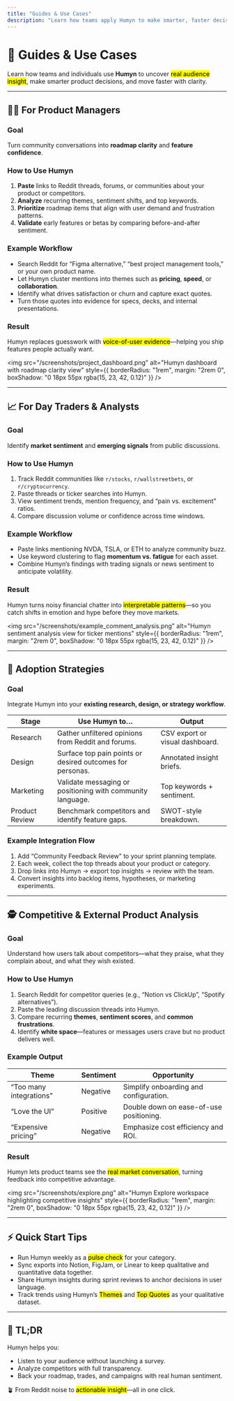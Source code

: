 ```yaml
---
title: "Guides & Use Cases"
description: "Learn how teams apply Humyn to make smarter, faster decisions."
---
```


# 🧭 Guides & Use Cases

Learn how teams and individuals use **Humyn** to uncover <mark>real audience insight</mark>, make smarter product decisions, and move faster with clarity.

---

## 👩‍💻 For Product Managers

### Goal  
Turn community conversations into **roadmap clarity** and **feature confidence**.

### How to Use Humyn
1. **Paste** links to Reddit threads, forums, or communities about your product or competitors.  
2. **Analyze** recurring themes, sentiment shifts, and top keywords.  
3. **Prioritize** roadmap items that align with user demand and frustration patterns.  
4. **Validate** early features or betas by comparing before-and-after sentiment.

### Example Workflow
- Search Reddit for “Figma alternative,” “best project management tools,” or your own product name.  
- Let Humyn cluster mentions into themes such as **pricing**, **speed**, or **collaboration**.  
- Identify what drives satisfaction or churn and capture exact quotes.  
- Turn those quotes into evidence for specs, decks, and internal presentations.

### Result  
Humyn replaces guesswork with <mark>voice-of-user evidence</mark>—helping you ship features people actually want.

<img
  src="/screenshots/project_dashboard.png"
  alt="Humyn dashboard with roadmap clarity view"
  style={{ borderRadius: "1rem", margin: "2rem 0", boxShadow: "0 18px 55px rgba(15, 23, 42, 0.12)" }}
/>

---

## 📈 For Day Traders & Analysts

### Goal  
Identify **market sentiment** and **emerging signals** from public discussions.

### How to Use Humyn
1. Track Reddit communities like `r/stocks`, `r/wallstreetbets`, or `r/cryptocurrency`.  
2. Paste threads or ticker searches into Humyn.  
3. View sentiment trends, mention frequency, and “pain vs. excitement” ratios.  
4. Compare discussion volume or confidence across time windows.

### Example Workflow
- Paste links mentioning NVDA, TSLA, or ETH to analyze community buzz.  
- Use keyword clustering to flag **momentum vs. fatigue** for each asset.  
- Combine Humyn’s findings with trading signals or news sentiment to anticipate volatility.

### Result  
Humyn turns noisy financial chatter into <mark>interpretable patterns</mark>—so you catch shifts in emotion and hype before they move markets.

<img
  src="/screenshots/example_comment_analysis.png"
  alt="Humyn sentiment analysis view for ticker mentions"
  style={{ borderRadius: "1rem", margin: "2rem 0", boxShadow: "0 18px 55px rgba(15, 23, 42, 0.12)" }}
/>

---

## 🧩 Adoption Strategies

### Goal  
Integrate Humyn into your **existing research, design, or strategy workflow**.

| Stage | Use Humyn to… | Output |
| --- | --- | --- |
| Research | Gather unfiltered opinions from Reddit and forums. | CSV export or visual dashboard. |
| Design | Surface top pain points or desired outcomes for personas. | Annotated insight briefs. |
| Marketing | Validate messaging or positioning with community language. | Top keywords + sentiment. |
| Product Review | Benchmark competitors and identify feature gaps. | SWOT-style breakdown. |

### Example Integration Flow
1. Add “Community Feedback Review” to your sprint planning template.  
2. Each week, collect the top threads about your product or category.  
3. Drop links into Humyn → export top insights → review with the team.  
4. Convert insights into backlog items, hypotheses, or marketing experiments.

---

## 🕵️ Competitive & External Product Analysis

### Goal  
Understand how users talk about competitors—what they praise, what they complain about, and what they wish existed.

### How to Use Humyn
1. Search Reddit for competitor queries (e.g., “Notion vs ClickUp”, “Spotify alternatives”).  
2. Paste the leading discussion threads into Humyn.  
3. Compare recurring **themes**, **sentiment scores**, and **common frustrations**.  
4. Identify **white space**—features or messages users crave but no product delivers well.

### Example Output
| Theme | Sentiment | Opportunity |
| --- | --- | --- |
| “Too many integrations” | Negative | Simplify onboarding and configuration. |
| “Love the UI” | Positive | Double down on ease-of-use positioning. |
| “Expensive pricing” | Negative | Emphasize cost efficiency and ROI. |

### Result  
Humyn lets product teams see the <mark>real market conversation</mark>, turning feedback into competitive advantage.

<img
  src="/screenshots/explore.png"
  alt="Humyn Explore workspace highlighting competitive insights"
  style={{ borderRadius: "1rem", margin: "2rem 0", boxShadow: "0 18px 55px rgba(15, 23, 42, 0.12)" }}
/>

---

## ⚡ Quick Start Tips

- Run Humyn weekly as a <mark>pulse check</mark> for your category.  
- Sync exports into Notion, FigJam, or Linear to keep qualitative and quantitative data together.  
- Share Humyn insights during sprint reviews to anchor decisions in user language.  
- Track trends using Humyn’s <mark>Themes</mark> and <mark>Top Quotes</mark> as your qualitative dataset.

---

## 💬 TL;DR

Humyn helps you:

- Listen to your audience without launching a survey.  
- Analyze competitors with full transparency.  
- Back your roadmap, trades, and campaigns with real human sentiment.

🪴 From Reddit noise to <mark>actionable insight</mark>—all in one click.
